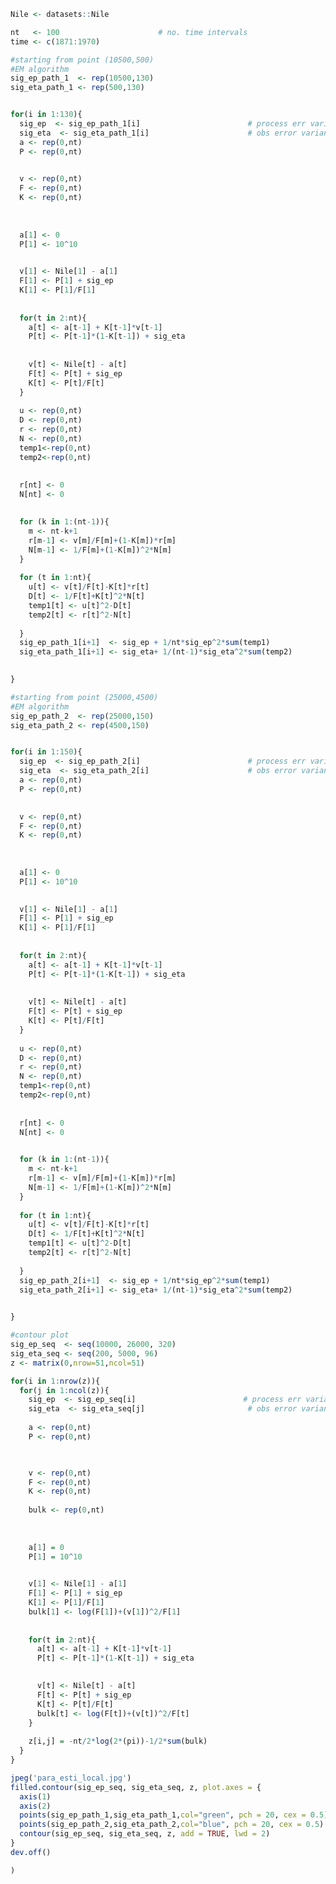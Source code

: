 
```r
Nile <- datasets::Nile

```

```r
nt   <- 100                      # no. time intervals
time <- c(1871:1970)
```

```r
#starting from point (10500,500)
#EM algorithm
sig_ep_path_1  <- rep(10500,130)
sig_eta_path_1 <- rep(500,130)


for(i in 1:130){
  sig_ep  <- sig_ep_path_1[i]                        # process err variance
  sig_eta  <- sig_eta_path_1[i]                      # obs error variance
  a <- rep(0,nt)
  P <- rep(0,nt)

  
  v <- rep(0,nt)
  F <- rep(0,nt)
  K <- rep(0,nt)
  
  
  
  a[1] <- 0
  P[1] <- 10^10

  
  v[1] <- Nile[1] - a[1]
  F[1] <- P[1] + sig_ep
  K[1] <- P[1]/F[1]
  
  
  for(t in 2:nt){
    a[t] <- a[t-1] + K[t-1]*v[t-1]
    P[t] <- P[t-1]*(1-K[t-1]) + sig_eta
    
    
    v[t] <- Nile[t] - a[t]
    F[t] <- P[t] + sig_ep
    K[t] <- P[t]/F[t]
  }
  
  u <- rep(0,nt)
  D <- rep(0,nt)
  r <- rep(0,nt)
  N <- rep(0,nt)
  temp1<-rep(0,nt)
  temp2<-rep(0,nt)
  
  
  r[nt] <- 0
  N[nt] <- 0

  
  for (k in 1:(nt-1)){
    m <- nt-k+1
    r[m-1] <- v[m]/F[m]+(1-K[m])*r[m]
    N[m-1] <- 1/F[m]+(1-K[m])^2*N[m]
  }
  
  for (t in 1:nt){
    u[t] <- v[t]/F[t]-K[t]*r[t]
    D[t] <- 1/F[t]+K[t]^2*N[t]
    temp1[t] <- u[t]^2-D[t]
    temp2[t] <- r[t]^2-N[t]
    
  }
  sig_ep_path_1[i+1]  <- sig_ep + 1/nt*sig_ep^2*sum(temp1)
  sig_eta_path_1[i+1] <- sig_eta+ 1/(nt-1)*sig_eta^2*sum(temp2)
  

}

```



```r
#starting from point (25000,4500)
#EM algorithm
sig_ep_path_2  <- rep(25000,150)
sig_eta_path_2 <- rep(4500,150)


for(i in 1:150){
  sig_ep  <- sig_ep_path_2[i]                        # process err variance
  sig_eta  <- sig_eta_path_2[i]                      # obs error variance
  a <- rep(0,nt)
  P <- rep(0,nt)

  
  v <- rep(0,nt)
  F <- rep(0,nt)
  K <- rep(0,nt)
  
  
  
  a[1] <- 0
  P[1] <- 10^10

  
  v[1] <- Nile[1] - a[1]
  F[1] <- P[1] + sig_ep
  K[1] <- P[1]/F[1]
  
  
  for(t in 2:nt){
    a[t] <- a[t-1] + K[t-1]*v[t-1]
    P[t] <- P[t-1]*(1-K[t-1]) + sig_eta
    
    
    v[t] <- Nile[t] - a[t]
    F[t] <- P[t] + sig_ep
    K[t] <- P[t]/F[t]
  }
  
  u <- rep(0,nt)
  D <- rep(0,nt)
  r <- rep(0,nt)
  N <- rep(0,nt)
  temp1<-rep(0,nt)
  temp2<-rep(0,nt)
  
  
  r[nt] <- 0
  N[nt] <- 0

  
  for (k in 1:(nt-1)){
    m <- nt-k+1
    r[m-1] <- v[m]/F[m]+(1-K[m])*r[m]
    N[m-1] <- 1/F[m]+(1-K[m])^2*N[m]
  }
  
  for (t in 1:nt){
    u[t] <- v[t]/F[t]-K[t]*r[t]
    D[t] <- 1/F[t]+K[t]^2*N[t]
    temp1[t] <- u[t]^2-D[t]
    temp2[t] <- r[t]^2-N[t]
    
  }
  sig_ep_path_2[i+1]  <- sig_ep + 1/nt*sig_ep^2*sum(temp1)
  sig_eta_path_2[i+1] <- sig_eta+ 1/(nt-1)*sig_eta^2*sum(temp2)
  

}
```




```r
#contour plot
sig_ep_seq  <- seq(10000, 26000, 320)
sig_eta_seq <- seq(200, 5000, 96)
z <- matrix(0,nrow=51,ncol=51)

for(i in 1:nrow(z)){
  for(j in 1:ncol(z)){
    sig_ep  <- sig_ep_seq[i]                        # process err variance
    sig_eta  <- sig_eta_seq[j]                       # obs error variance
    
    a <- rep(0,nt)
    P <- rep(0,nt)


    
    v <- rep(0,nt)
    F <- rep(0,nt)
    K <- rep(0,nt)
    
    bulk <- rep(0,nt)
    
    
    
    a[1] = 0
    P[1] = 10^10

    
    v[1] <- Nile[1] - a[1]
    F[1] <- P[1] + sig_ep
    K[1] <- P[1]/F[1]
    bulk[1] <- log(F[1])+(v[1])^2/F[1]
    
    
    for(t in 2:nt){
      a[t] <- a[t-1] + K[t-1]*v[t-1]
      P[t] <- P[t-1]*(1-K[t-1]) + sig_eta

      
      v[t] <- Nile[t] - a[t]
      F[t] <- P[t] + sig_ep
      K[t] <- P[t]/F[t]
      bulk[t] <- log(F[t])+(v[t])^2/F[t]
    }
    
    z[i,j] = -nt/2*log(2*(pi))-1/2*sum(bulk)
  }
}

jpeg('para_esti_local.jpg')
filled.contour(sig_ep_seq, sig_eta_seq, z, plot.axes = {
  axis(1)
  axis(2)
  points(sig_ep_path_1,sig_eta_path_1,col="green", pch = 20, cex = 0.5)
  points(sig_ep_path_2,sig_eta_path_2,col="blue", pch = 20, cex = 0.5)
  contour(sig_ep_seq, sig_eta_seq, z, add = TRUE, lwd = 2)
}
dev.off()

)


```